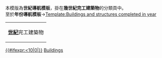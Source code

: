 <noinclude>本模版為'''世紀導航模板'''，掛在'''幾世紀完工建築物'''的分類頁中。</br>
至於'''年份導航模板'''→[[Template:Buildings and structures completed in year]]
</noinclude><includeonly>
<!-- 某某世紀完工建築物分類 -->
<!-- 使用方式如後: {{Buildings and structures completed in century|20|19}} -->
<!--20世紀|19XX年-->
{| class="toccolours" align=right
|-
| align=center |  '''[[:category:{{{1}}}世紀完工建築物| {{{1}}}世紀]]'''完工建築物 
|}
[[Category:各世紀完工建築物|{{#ifexpr:{{{1}}}<10|0|}}{{{1}}}]]
[[Category:{{{1}}}世紀建立|Buildings{{{1}}}]]
[[Category:{{{1}}}世紀建築| {{{1}}}]]</includeonly><noinclude>

[[Category:年表分類導航模板|{{PAGENAME}}]]

</noinclude>